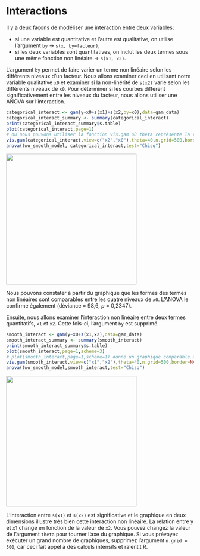 # Interactions

Il y a deux façons de modéliser une interaction entre deux variables:

-   si une variable est quantitative et l'autre est qualitative, on
    utilise l'argument `by` &#8594; `s(x, by=facteur)`,
-   si les deux variables sont quantitatives, on inclut les deux termes
    sous une même fonction non linéaire &#8594; `s(x1, x2)`.

L'argument `by` permet de faire varier un terme non linéaire selon les
différents niveaux d'un facteur. Nous allons examiner ceci en utilisant
notre variable qualitative `x0` et examiner si la non-linérité de
`s(x2)` varie selon les différents niveaux de `x0`. Pour déterminer si
les courbes diffèrent significativement entre les niveaux du facteur,
nous allons utiliser une ANOVA sur l'interaction.

```r
categorical_interact <- gam(y~x0+s(x1)+s(x2,by=x0),data=gam_data)
categorical_interact_summary <- summary(categorical_interact)
print(categorical_interact_summary$s.table)
plot(categorical_interact,page=1)
# ou nous pouvons utiliser la fonction vis.gam où theta représente la rotation du plan x-y
vis.gam(categorical_interact,view=c("x2","x0"),theta=40,n.grid=500,border=NA) 
anova(two_smooth_model, categorical_interact,test="Chisq")
```

![](images//graphic3.1b.png){width="350"}

Nous pouvons constater à partir du graphique que les formes des termes
non linéaires sont comparables entre les quatre niveaux de `x0`.
L'ANOVA le confirme également (déviance = 98,6, *p* = 0,2347).

Ensuite, nous allons examiner l'interaction non linéaire entre deux
termes quantitatifs, `x1` et `x2`. Cette fois-ci, l'argument `by` est
supprimé.

```r
smooth_interact <- gam(y~x0+s(x1,x2),data=gam_data)
smooth_interact_summary <- summary(smooth_interact)
print(smooth_interact_summary$s.table)
plot(smooth_interact,page=1,scheme=3)
# plot(smooth_interact,page=1,scheme=1) donne un graphique comparable à vis.gam()
vis.gam(smooth_interact,view=c("x1","x2"),theta=40,n.grid=500,border=NA) 
anova(two_smooth_model,smooth_interact,test="Chisq")
```

![](images//graphic3.2b.png){width="350"}

L'interaction entre `s(x1)` et `s(x2)` est significative et le
graphique en deux dimensions illustre très bien cette interaction non
linéaire. La relation entre y et x1 change en fonction de la valeur de
`x2`. Vous pouvez changez la valeur de l'argument `theta` pour tourner
l'axe du graphique. Si vous prévoyez exécuter un grand nombre de
graphiques, supprimez l'argument `n.grid = 500`, car ceci fait appel à
des calculs intensifs et ralentit R.
